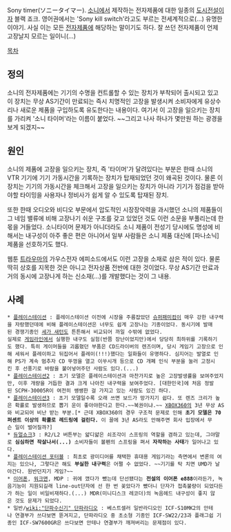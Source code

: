 Sony timer(ソニータイマー). [[소니]]에서 제작하는 전자제품에 대한 일종의 [[도시전설]]이자 블랙 죠크. 영어권에서는 'Sony kill switch'라고도 부르는 전세계적으로(…) 유명한 이야기. 사실 이는 모든 [[전자제품]]에 해당하는 말이기도 하다. 잘 쓰던 전자제품이 언제 고장날지 모르는 일이니(…)

[[목차]]
== 정의 ==
소니의 전자제품에는 기기의 수명을 컨트롤할 수 있는 장치가 부착되어 출시되고 있고 이 장치는 무상 AS기간이 만료되는 즉시 치명적인 고장을 발생시켜 소비자에게 유상수리나 새로운 제품을 구입하도록 유도한다는 내용이다. 여기서 이 고장을 일으키는 장치를 가리켜 '소니 타이머'라는 이름이 붙었다. ~~그리고 나사 하나가 몇만원 하는 광경을 보게 되겠지~~

== 원인 ==
소니의 제품에 고장을 일으키는 장치, 즉 '타이머'가 달려있다는 부분은 한때 소니의 VTR 기기에 기기 가동시간을 기록하는 장치가 탑재되었던 것이 왜곡된 것이다. 물론 이 장치는 기기의 가동시간을 체크해서 고장을 일으키는 장치가 아니라 기기가 점검을 받아야할 타이밍을 사용자나 정비사가 쉽게 알 수 있도록 탑재된 장치.

또한 한때 오디오와 비디오 부문에서 압도적인 시장장악력을 과시했던 소니의 제품들이 그 네임 밸류에 비해 고장나기 쉬운 구조를 갖고 있었던 것도 이런 소문을 부풀리는데 한몫을 거들었다. 소니타이머 문제가 아니더라도 소니 제품이 전성기 당시에도 명성에 비해서는 내구성이 아주 좋은 편은 아니어서 일부 사람들은 소니 제품 대신에 [파나소닉] 제품을 선호하기도 했다.

웹툰 [[트라우마]]의 가우스전자 에피소드에서도 이런 고장을 소재로 삼은 적이 있다. 물론 딱히 상호를 지목한 것은 아니고 전자상품 전반에 대한 것이었다. 무상 AS기간 만료과 거의 동시에 고장나게 하는 신소재(...)를 개발했다는 것이 그 내용.

== 사례 ==
 * [[플레이스테이션]] : 플레이스테이션 이전에 시장을 주름잡았던 [[슈퍼패미컴]]이 매우 강한 내구력을 자랑했던데에 비해 플레이스테이션은 너무도 쉽게 고장나는 기종이었다. 동시기에 발매된 경쟁기종인 [[세가 새턴]]도 튼튼해서 비교되어 까일 수밖에 없었다.
 실제로 [[게임라인]]에서 실행한 내구도 실험(반쯤 장난이었지만)에서 당당히 최하위를 기록하기도 했다. 특히 게이머들을 괴롭혔던 부품은 CD드라이버의 렌즈이며, 당시 게임기 고장으로 인해 세워서 플레이하고 뒤집어서 플레이(!!!)했다는 일화들이 유명하다. 심지어는 발열로 인해 PS가 계속 멈추자 CD 뚜껑을 열고 이쑤시개 등으로 CD 개폐 인식 부분을 눌러 고정시킨 후 선풍기로 바람을 불어넣어주던 사람도 있다.(...)
 * [[플레이스테이션2]] : 초기 모델은 플레이스테이션과 마찬가지로 높은 고장발생률을 보여주었지만, 이후 개량을 거듭한 결과 크게 나아진 내구력을 보여주었다. [대한민국]에 처음 정발된 SCPH-30005R이 여전히 쌩쌩한 걸 가지고 있는 사람도 있긴 하다.
 * [[플레이스테이션3]] : 초기 모델일수록 오래 쓰면 보드가 망가지기 쉽다. 또 렌즈 크리가 높은 확률로 발생하므로 뽑기 운이 좋아야한다고 한다.~~복권이냐.~~ [[XBOX360]]의 3년 무상 AS와 비교되어 비난 받는 부분.[* 근데 XBOX360의 경우 구조적 문제로 인해 '''초기 모델은 70퍼센트 이상의 확률로 레드링에 걸린다.''' 이 꼴에 3년 AS라도 안해주면 회사 입장에서 무슨 일이 벌어질까?]
 * [[듀얼쇼크]]3 : R2/L2 버튼부는 얇디얇은 쇠조각이 스프링의 역할을 겸하고 있는데, 그야말로 '''심심하면 작살나서(...)''' 소비자들이 볼펜의 스프링을 펴서 '''자작하는 사태'''가 일어나고 있다.
 * [[플레이스테이션 포터블]] : 최초로 광미디어를 채택한 휴대용 게임기라는 측면에서 변론의 여지는 있으나, 그렇다곤 해도 '''부실한 내구력'''은 어쩔 수 없었다. ~~기기를 탁 치면 UMD가 날아간다. 원반던지기 게임?~~
 * [[이어폰]], [[워크맨]], MDP : 귀에 꼈다가 뺐는데 단선됐다는 '''전설의 이어폰 e888'''이라든가, 녹음기능이 지원되길래 line-out단자에 선 한 번 꽂았다가 뺐더니 단자가 접촉불량이 되었다든가 하는 일이 비일비재하다.(...) MDR(미니디스크 레코더)의 녹음헤드 내구성이 좋지 않은 것도 문제가 되었다.
 * 일반/[[wiki:"단파수신기" 단파라디오]] : 베스트셀러 일반라디오인 ICF-S10MK2의 안테나 연결부가 쓰다보면 뜯겨지고, 단파라디오 중 초소형 기종인 ICF-SW22/23과 플래그쉽 기종인 ICF-SW7600GR은 쓰다보면 안테나 연결부가 깨져버리는 문제점이 있다.
